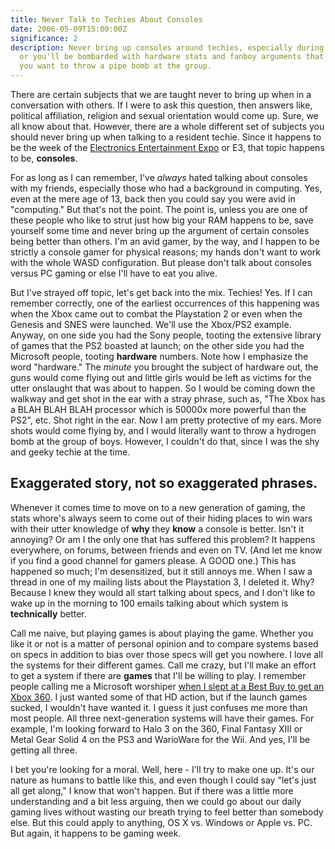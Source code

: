 ```yaml
---
title: Never Talk to Techies About Consoles
date: 2006-05-09T15:00:00Z
significance: 2
description: Never bring up consoles around techies, especially during E3 week,
  or you'll be bombarded with hardware stats and fanboy arguments that'll make
  you want to throw a pipe bomb at the group.
---
```


There are certain subjects that we are taught never to bring up when in a conversation with others. If I were to ask this question, then answers like, political affiliation, religion and sexual orientation would come up. Sure, we all know about that. However, there are a whole different set of subjects you should never bring up when talking to a resident techie. Since it happens to be the week of the [Electronics Entertainment Expo][1] or E3, that topic happens to be, **consoles**.

For as long as I can remember, I've _always_ hated talking about consoles with my friends, especially those who had a background in computing. Yes, even at the mere age of 13, back then you could say you were avid in "computing." But that's not the point. The point is, unless you are one of these people who like to strut just how big your RAM happens to be, save yourself some time and never bring up the argument of certain consoles being better than others. I'm an avid gamer, by the way, and I happen to be strictly a console gamer for physical reasons; my hands don't want to work with the whole WASD configuration. But please don't talk about consoles versus PC gaming or else I'll have to eat you alive.

But I've strayed off topic, let's get back into the mix. Techies! Yes. If I can remember correctly, one of the earliest occurrences of this happening was when the Xbox came out to combat the Playstation 2 or even when the Genesis and SNES were launched. We'll use the Xbox/PS2 example. Anyway, on one side you had the Sony people, tooting the extensive library of games that the PS2 boasted at launch; on the other side you had the Microsoft people, tooting **hardware** numbers. Note how I emphasize the word "hardware." The _minute_ you brought the subject of hardware out, the guns would come flying out and little girls would be left as victims for the utter onslaught that was about to happen. So I would be coming down the walkway and get shot in the ear with a stray phrase, such as, "The Xbox has a BLAH BLAH BLAH processor which is 50000x more powerful than the PS2", etc. Shot right in the ear. Now I am pretty protective of my ears. More shots would come flying by, and I would literally want to throw a hydrogen bomb at the group of boys. However, I couldn't do that, since I was the shy and geeky techie at the time.

## Exaggerated story, not so exaggerated phrases.

Whenever it comes time to move on to a new generation of gaming, the stats whore's always seem to come out of their hiding places to win wars with their utter knowledge of **why** they **know** a console is better. Isn't it annoying? Or am I the only one that has suffered this problem? It happens everywhere, on forums, between friends and even on TV. (And let me know if you find a good channel for gamers please. A GOOD one.) This has happened so much; I'm desensitized, but it still annoys me. When I saw a thread in one of my mailing lists about the Playstation 3, I deleted it. Why? Because I knew they would all start talking about specs, and I don't like to wake up in the morning to 100 emails talking about which system is **technically** better.

Call me naive, but playing games is about playing the game. Whether you like it or not is a matter of personal opinion and to compare systems based on specs in addition to bias over those specs will get you nowhere. I love all the systems for their different games. Call me crazy, but I'll make an effort to get a system if there are **games** that I'll be willing to play. I remember people calling me a Microsoft worshiper [when I slept at a Best Buy to get an Xbox 360][2]. I just wanted some of that HD action, but if the launch games sucked, I wouldn't have wanted it. I guess it just confuses me more than most people. All three next-generation systems will have their games. For example, I'm looking forward to Halo 3 on the 360, Final Fantasy XIII or Metal Gear Solid 4 on the PS3 and WarioWare for the Wii. And yes, I'll be getting all three.

I bet you're looking for a moral. Well, here - I'll try to make one up. It's our nature as humans to battle like this, and even though I could say "let's just all get along," I know that won't happen. But if there was a little more understanding and a bit less arguing, then we could go about our daily gaming lives without wasting our breath trying to feel better than somebody else. But this could apply to anything, OS X vs. Windows or Apple vs. PC. But again, it happens to be gaming week.

[1]: http://www.e3expo.com/
[2]: http://avalonstar.com/2005/nov/22/xbox-360-best-buy-fiasco/
